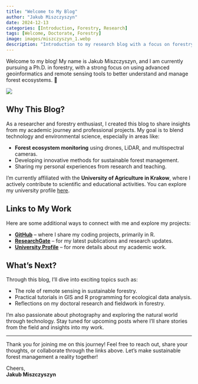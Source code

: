 ```yaml
---
title: "Welcome to My Blog"
author: "Jakub Miszczyszyn"
date: 2024-12-13
categories: [Introduction, Forestry, Research]
tags: [Welcome, Doctorate, Forestry]
image: images/miszczyszyn_1.webp
description: "Introduction to my research blog with a focus on forestry, geoinformatics, and my doctoral journey."
---
```


Welcome to my blog! My name is Jakub Miszczyszyn, and I am currently pursuing a Ph.D. in forestry, with a strong focus on using advanced geoinformatics and remote sensing tools to better understand and manage forest ecosystems. 🌲

![](images/miszczyszyn_1.webp)

## Why This Blog?

As a researcher and forestry enthusiast, I created this blog to share insights from my academic journey and professional projects. My goal is to blend technology and environmental science, especially in areas like:

-   **Forest ecosystem monitoring** using drones, LiDAR, and multispectral cameras.
-   Developing innovative methods for sustainable forest management.
-   Sharing my personal experiences from research and teaching.

I’m currently affiliated with the **University of Agriculture in Krakow**, where I actively contribute to scientific and educational activities. You can explore my university profile [here](https://kzzl.urk.edu.pl/pracownicy/jakubmiszczyszyn-15.html).

## Links to My Work

Here are some additional ways to connect with me and explore my projects:

-   [**GitHub**](https://github.com/j-miszczyszyn) – where I share my coding projects, primarily in R.
-   [**ResearchGate**](https://www.researchgate.net/profile/Jakub-Miszczyszyn) – for my latest publications and research updates.
-   [**University Profile**](https://kzzl.urk.edu.pl/pracownicy/jakubmiszczyszyn-15.html) – for more details about my academic work.

## What’s Next?

Through this blog, I’ll dive into exciting topics such as:

-   The role of remote sensing in sustainable forestry.
-   Practical tutorials in GIS and R programming for ecological data analysis.
-   Reflections on my doctoral research and fieldwork in forestry.

I’m also passionate about photography and exploring the natural world through technology. Stay tuned for upcoming posts where I’ll share stories from the field and insights into my work.

------------------------------------------------------------------------

Thank you for joining me on this journey! Feel free to reach out, share your thoughts, or collaborate through the links above. Let’s make sustainable forest management a reality together!

Cheers,\
**Jakub Miszczyszyn**
